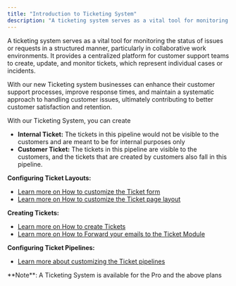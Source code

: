 ```yaml
---
title: "Introduction to Ticketing System"
description: "A ticketing system serves as a vital tool for monitoring the status of issues or requests in a structured manner, particularly in collaborative work e..."
---
```


A ticketing system serves as a vital tool for monitoring the status of issues or requests in a structured manner, particularly in collaborative work environments. It provides a centralized platform for customer support teams to create, update, and monitor tickets, which represent individual cases or incidents.

With our new Ticketing system businesses can enhance their customer support processes, improve response times, and maintain a systematic approach to handling customer issues, ultimately contributing to better customer satisfaction and retention.

With our Ticketing System, you can create

*   **Internal Ticket:** The tickets in this pipeline would not be visible to the customers and are meant to be for internal purposes only
*   **Customer Ticket:** The tickets in this pipeline are visible to the customers, and the tickets that are created by customers also fall in this pipeline. 

**Configuring Ticket Layouts:**

*   [Learn more on How to customize the Ticket form](https://support.salesmate.io/hc/en-us/articles/26673044660761)
*   [Learn more on How to customize the Ticket page layout](https://support.salesmate.io/hc/en-us/articles/31916316785049)

**Creating Tickets:**

*   [Learn more on How to create Tickets](https://support.salesmate.io/hc/en-us/articles/25989991919769)
*   [Learn more on How to Forward your emails to the Ticket Module](https://support.salesmate.io/hc/en-us/articles/29554756344857)

**Configuring Ticket Pipelines:**

*   [Learn more about customizing the Ticket pipelines](https://support.salesmate.io/hc/en-us/articles/26032699254169)

<Note>
**Note**: A Ticketing System is available for the Pro and the above plans
</Note>